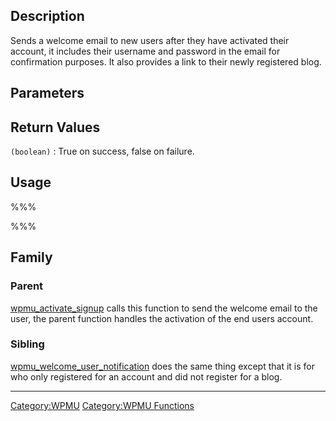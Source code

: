 == Description ==
Sends a welcome email to new users after they have activated their account, it includes their username and password in the email for confirmation purposes. It also provides a link to their newly registered blog.

== Parameters ==
{{Parameter|$blog_id | integer |The id of the users new blog.}}
{{Parameter|$user_id |integer|The id of the new user.}}
{{Parameter|$password|string|The new users password.}}
{{Parameter|$title|string|The title of the new blog.}}
{{Parameter|$meta|object|Other meta information.|optional|[blank string]}}

== Return Values ==
; <tt>(boolean)</tt> : True on success, false on failure.

== Usage ==
%%%<?php wpmu_welcome_notification($blog_id, $user_id, $password, $title, $meta); ?>%%%

== Family ==
===Parent===
[[WPMU_Functions/wpmu_activate_signup|wpmu_activate_signup]] calls this function to send the welcome email to the user, the parent function handles the activation of the end users account.

===Sibling===
[[WPMU Functions/wpmu_welcome_user_notification|wpmu_welcome_user_notification]] does the same thing except that it is for who only registered for an account and did not register for a blog.

----

[[Category:WPMU]]
[[Category:WPMU Functions]]